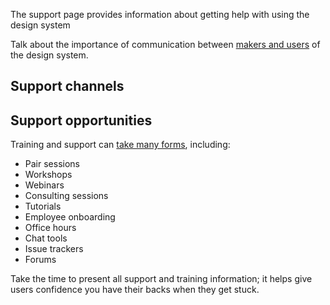 
<Meta title="Support" />

The support page provides information about getting help with using the design system

Talk about the importance of communication between [makers and users](http://atomicdesign.bradfrost.com/chapter-5/#design-system-makers-and-users) of the design system.

## Support channels

<!--
Where can people go for help with the design system? Where do people talk about the design system? Where should bugs be filed? Cross-link to the <a href="{{ "/contribute.html" | prepend: site.baseurl }}">contributing page</a> as there's often overlap between this kind of information.
-->

## Support opportunities

Training and support can [take many forms](http://atomicdesign.bradfrost.com/chapter-5/#training-and-support), including:

- Pair sessions
- Workshops
- Webinars
- Consulting sessions
- Tutorials
- Employee onboarding
- Office hours
- Chat tools
- Issue trackers
- Forums

Take the time to present all support and training information; it helps give users confidence you have their backs when they get stuck.
